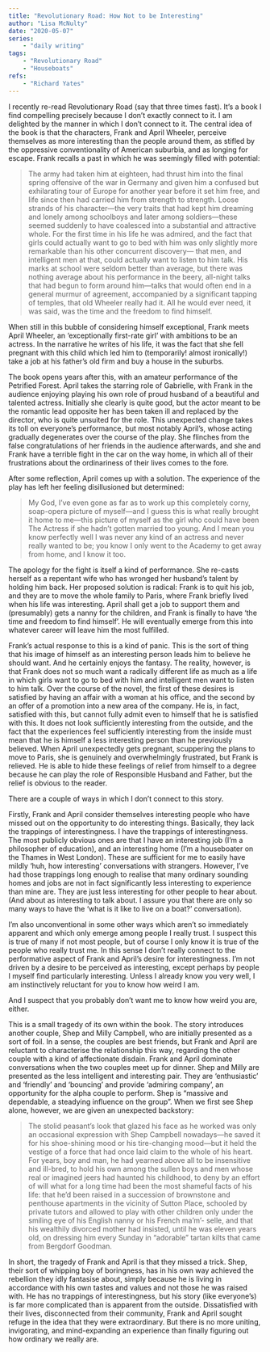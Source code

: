 ```yaml
---
title: "Revolutionary Road: How Not to be Interesting"
author: "Lisa McNulty"
date: "2020-05-07"
series:
    - "daily writing"
tags: 
    - "Revolutionary Road"
    - "Houseboats"
refs:
    - "Richard Yates"
---
```



I recently re-read Revolutionary Road (say that three times fast). It’s a book I find compelling precisely because I don’t exactly connect to it. I am delighted by the manner in which I don’t connect to it. The central idea of the book is that the characters, Frank and April Wheeler, perceive themselves as more interesting than the people around them, as stifled by the oppressive conventionality of American suburbia, and as longing for escape. Frank recalls a past in which he was seemingly filled with potential:

> The army had taken him at eighteen, had thrust him into the final
> spring offensive of the war in Germany and given him a confused but
> exhilarating tour of Europe for another year before it set him free,
> and life since then had carried him from strength to strength. Loose
> strands of his character—the very traits that had kept him dreaming
> and lonely among schoolboys and later among soldiers—these seemed
> suddenly to have coalesced into a substantial and attractive whole.
> For the first time in his life he was admired, and the fact that girls
> could actually want to go to bed with him was only slightly more
> remarkable than his other concurrent discovery— that men, and
> intelligent men at that, could actually want to listen to him talk.
> His marks at school were seldom better than average, but there was
> nothing average about his performance in the beery, all-night talks
> that had begun to form around him—talks that would often end in a
> general murmur of agreement, accompanied by a significant tapping of
> temples, that old Wheeler really had it. All he would ever need, it
> was said, was the time and the freedom to find himself.

When still in this bubble of considering himself exceptional, Frank meets April Wheeler, an ‘exceptionally first-rate girl’ with ambitions to be an actress. In the narrative he writes of his life, it was the fact that she fell pregnant with this child which led him to (temporarily! almost ironically!) take a job at his father’s old firm and buy a house in the suburbs.

The book opens years after this, with an amateur performance of the Petrified Forest. April takes the starring role of Gabrielle, with Frank in the audience enjoying playing his own role of proud husband of a beautiful and talented actress. Initially she clearly is quite good, but the actor meant to be the romantic lead opposite her has been taken ill and replaced by the director, who is quite unsuited for the role. This unexpected change takes its toll on everyone’s performance, but most notably April’s, whose acting gradually degenerates over the course of the play. She flinches from the false congratulations of her friends in the audience afterwards, and she and Frank have a terrible fight in the car on the way home, in which all of their frustrations about the ordinariness of their lives comes to the fore.

After some reflection, April comes up with a solution. The experience of the play has left her feeling disillusioned but determined:

> My God, I’ve even gone as far as to work up this completely corny,
> soap-opera picture of myself—and I guess this is what really brought
> it home to me—this picture of myself as the girl who could have been
> The Actress if she hadn’t gotten married too young. And I mean you
> know perfectly well I was never any kind of an actress and never
> really wanted to be; you know I only went to the Academy to get away
> from home, and I know it too.

The apology for the fight is itself a kind of performance. She re-casts herself as a repentant wife who has wronged her husband’s talent by holding him back. Her proposed solution is radical: Frank is to quit his job, and they are to move the whole family to Paris, where Frank briefly lived when his life was interesting. April shall get a job to support them and (presumably) gets a nanny for the children, and Frank is finally to have ‘the time and freedom to find himself’. He will eventually emerge from this into whatever career will leave him the most fulfilled.

Frank’s actual response to this is a kind of panic. This is the sort of thing that his image of himself as an interesting person leads him to believe he should want. And he certainly enjoys the fantasy. The reality, however, is that Frank does not so much want a radically different life as much as a life in which girls want to go to bed with him and intelligent men want to listen to him talk. Over the course of the novel, the first of these desires is satisfied by having an affair with a woman at his office, and the second by an offer of a promotion into a new area of the company. He is, in fact, satisfied with this, but cannot fully admit even to himself that he is satisfied with this. It does not look sufficiently interesting from the outside, and the fact that the experiences feel sufficiently interesting from the inside must mean that he is himself a less interesting person than he previously believed. When April unexpectedly gets pregnant, scuppering the plans to move to Paris, she is genuinely and overwhelmingly frustrated, but Frank is relieved. He is able to hide these feelings of relief from himself to a degree because he can play the role of Responsible Husband and Father, but the relief is obvious to the reader.

There are a couple of ways in which I don’t connect to this story.

Firstly, Frank and April consider themselves interesting people who have missed out on the opportunity to do interesting things. Basically, they lack the trappings of interestingness. I have the trappings of interestingness. The most publicly obvious ones are that I have an interesting job (I’m a philosopher of education), and an interesting home (I’m a houseboater on the Thames in West London). These are sufficient for me to easily have mildly ‘huh, how interesting’ conversations with strangers. However, I’ve had those trappings long enough to realise that many ordinary sounding homes and jobs are not in fact significantly less interesting to experience than mine are. They are just less interesting for other people to hear about. (And about as interesting to talk about. I assure you that there are only so many ways to have the ‘what is it like to live on a boat?’ conversation).

I’m also unconventional in some other ways which aren’t so immediately apparent and which only emerge among people I really trust. I suspect this is true of many if not most people, but of course I only know it is true of the people who really trust me. In this sense I don’t really connect to the performative aspect of Frank and April’s desire for interestingness. I’m not driven by a desire to be perceived as interesting, except perhaps by people I myself find particularly interesting. Unless I already know you very well, I am instinctively reluctant for you to know how weird I am.

And I suspect that you probably don’t want me to know how weird you are, either.

This is a small tragedy of its own within the book. The story introduces another couple, Shep and Milly Campbell, who are initially presented as a sort of foil. In a sense, the couples are best friends, but Frank and April are reluctant to characterise the relationship this way, regarding the other couple with a kind of affectionate disdain. Frank and April dominate conversations when the two couples meet up for dinner. Shep and Milly are presented as the less intelligent and interesting pair. They are ‘enthusiastic’ and ‘friendly’ and ‘bouncing’ and provide ‘admiring company’, an opportunity for the alpha couple to perform. Shep is “massive and dependable, a steadying influence on the group”. When we first see Shep alone, however, we are given an unexpected backstory:

> The stolid peasant’s look that glazed his face as he worked was only
> an occasional expression with Shep Campbell nowadays—he saved it for
> his shoe-shining mood or his tire-changing mood—but it held the
> vestige of a force that had once laid claim to the whole of his heart.
> For years, boy and man, he had yearned above all to be insensitive and
> ill-bred, to hold his own among the sullen boys and men whose real or
> imagined jeers had haunted his childhood, to deny by an effort of will
> what for a long time had been the most shameful facts of his life:
> that he’d been raised in a succession of brownstone and penthouse
> apartments in the vicinity of Sutton Place, schooled by private tutors
> and allowed to play with other children only under the smiling eye of
> his English nanny or his French ma’m’- selle, and that his wealthily
> divorced mother had insisted, until he was eleven years old, on
> dressing him every Sunday in “adorable” tartan kilts that came from
> Bergdorf Goodman.

In short, the tragedy of Frank and April is that they missed a trick. Shep, their sort of whipping boy of boringness, has in his own way achieved the rebellion they idly fantasise about, simply because he is living in accordance with his own tastes and values and not those he was raised with. He has no trappings of interestingness, but his story (like everyone’s) is far more complicated than is apparent from the outside. Dissatisfied with their lives, disconnected from their community, Frank and April sought refuge in the idea that they were extraordinary. But there is no more uniting, invigorating, and mind-expanding an experience than finally figuring out how ordinary we really are.